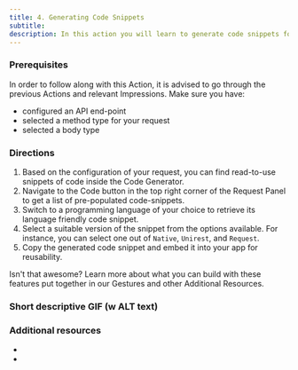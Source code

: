 ```yaml
---
title: 4. Generating Code Snippets
subtitle:
description: In this action you will learn to generate code snippets for your API's in Firecamp
---
```


### Prerequisites

In order to follow along with this Action, it is advised to go through the previous Actions and relevant Impressions. Make sure you have:
- configured an API end-point
- selected a method type for your request
- selected a body type


### Directions

1. Based on the configuration of your request, you can find read-to-use snippets of code inside the Code Generator.
2. Navigate to the Code button in the top right corner of the Request Panel to get a list of pre-populated code-snippets.
3. Switch to a programming language of your choice to retrieve its language friendly code snippet.
4. Select a suitable version of the snippet from the options available. For instance, you can select one out of `Native`, `Unirest`, and `Request`.
5. Copy the generated code snippet and embed it into your app for reusability.

Isn't that awesome? Learn more about what you can build with these features put together in our Gestures and other Additional Resources.

### Short descriptive GIF (w ALT text)


### Additional resources
-
-
